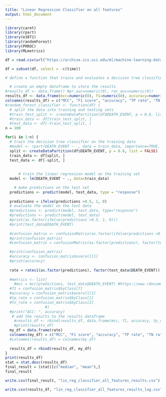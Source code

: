 ```yaml
---
title: "Linear Regression Classifier on all features"
output: html_document
---
```


```r
library(caret)
library(rpart)
library(e1071)
library(randomForest)
library(PRROC)
library(MLmetrics)
```

```r
df = read.csv(url("https://archive.ics.uci.edu/ml/machine-learning-databases/00519/heart_failure_clinical_records_dataset.csv"))

df = subset(df, select = -c(time))
```


```r
# define a function that trains and evaluates a decision tree classifier on the data

  # create an empty dataframe to store the results
#results_df <- data.frame() #pr_auc=numeric(0), roc_auc=numeric(0))
results_df <- data.frame(mcc=numeric(0), f1=numeric(0), accuracy=numeric(0), tp_rate=numeric(0), tn_rate=numeric(0), prc_auc=numeric(0), roc_auc=numeric(0))
colnames(results_df) = c("MCC", "F1 score", "accuracy", "TP rate", "TN rate", "PR AUC", "ROC AUC")
#random_forest_classifier <- function(df) {
  # split the data into training and testing sets
  #train_test_split <- createDataPartition(df$DEATH_EVENT, p = 0.8, list = FALSE)
  #train_data <- df[train_test_split, ]
  #test_data <- df[-train_test_split, ]
n = 100

for(i in 1:n) {
  # train the decision tree classifier on the training data
  #model <- rpart(DEATH_EVENT ~ ., data = train_data, importance=TRUE, proximity=TRUE)
  split <- createDataPartition(df$DEATH_EVENT, p = 0.8, list = FALSE)
  train_data <- df[split, ]
  test_data <- df[-split, ]
  
  
      # train the linear regression model on the training set
  model <- lm(DEATH_EVENT ~ ., data=train_data)

    # make predictions on the test set
  predictions <- predict(model, test_data, type = "response")
  
  predictions = ifelse(predictions >0.5, 1, 0)
  # evaluate the model on the test data
  #predictions <- predict(model, test_data, type="response")
  #predictions <- predict(model, test_data)
  #print(as.factor(ifelse(predictions >0.5, 1, 0)))
  #print(test_data$DEATH_EVENT)
  
  #confusion_matrix <- confusionMatrix(as.factor(ifelse(predictions >0.5, 1, 0)), factor(test_data$DEATH_EVENT), mode="everything")
  #print(confusion_matrix)
  #confusion_matrix = confusionMatrix(as.factor(predictions), factor(test_data$DEATH_EVENT))

  #print(confusion_matrix)
  #accuracy <- confusion_matrix$overall[1]
  #print(accuracy)
  
  rate = rates1(as.factor(predictions), factor(test_data$DEATH_EVENT))
  
  #metrics <- list(
    #mcc = mcc(predictions, test_data$DEATH_EVENT) #https://www.rdocumentation.org/packages/mltools/versions/0.3.4/topics/mcc
  #f1 = confusion_matrix$byClass[7]
  #accuracy = confusion_matrix$overall[1]
  #tp_rate = confusion_matrix$byClass[1]
  #tn_rate = confusion_matrix$byClass[2]
                  #)
  #print("ACC: ", accuracy)
   # add the results to the results dataframe
    #results_df <- rbind(results_df, data.frame(mcc, f1, accuracy, tp_rate, tn_rate)) #, pr_auc, roc_auc))
    #print(results_df)
  my_df = data.frame(rate)
  colnames(my_df) = c("MCC", "F1 score", "accuracy", "TP rate", "TN rate", "PR AUC", "ROC AUC")
  #colnames(results_df) = colnames(my_df)
  
  results_df = rbind(results_df, my_df)
}
print(results_df)
stat = stat.desc(results_df)
final_result = (stat)[c("median", "mean"),]
final_result
```

```r
write.csv(final_result, "lin_reg_classifier_all_features_results.csv")
```

```r
write.csv(results_df, "lin_reg_classifier_all_features_results_log.csv")
```